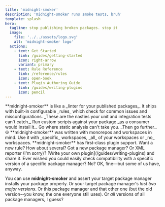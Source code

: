 ```yaml
---
title: 'midnight-smoker'
description: 'midnight-smoker runs smoke tests, bruh'
template: splash
hero:
  tagline: stop publishing broken packages. stop it
  image:
    file: '../../assets/logo.svg'
    alt: 'midnight-smoker logo'
  actions:
    - text: Get Started
      link: /guides/getting-started
      icon: right-arrow
      variant: primary
    - text: Rule Reference
      link: /reference/rules
      icon: open-book
    - text: Plugin Authoring Guide
      link: /guides/writing-plugins
      icon: pencil
---
```



<CardGrid>

<Card icon="approve-check" title="A Linter for Packages">
  **midnight-smoker** is like a _linter for your published packages_. It ships
  with built-in configurable _rules_ which check for common issues and
  misconfigurations. _These are the nasties your unit and integration tests
  can't catch._
</Card>
<Card title="Custom Tests" icon="setting">
  Run custom scripts against your package _as a consumer would install it_. Go
  where static analysis can't take you. _Then go further_. ☮️
</Card>
<Card title="Monorepos Welcome" icon="list-format">
  **midnight-smoker** was written with monorepos and workspaces in mind. Use it
  with _specific_ workspaces, _all_ of your workspaces or _no_ workspaces.
</Card>
<Card title="Pluggable" icon="puzzle">
  **midnight-smoker** has first-class plugin support. Want a new rule? How about
  several? Got a new package manager? Or XML reporter (I'm sorry)? [Write your
  own plugin](/guides/writing-plugins) and share it.
</Card>

</CardGrid>

<Card title="World Famous Package Manager Test Matrix" icon="random">
Ever wished you could easily check compatibility with a specific version of a specific package manager?  No? OK, fine—but some of us have, anyway.

You can use **midnight-smoker** and assert your target package manager installs your package properly. Or your target package manager's _last two major versions_. Or this package manager and that other one (but the old version--you know, the one everyone still uses). Or _all_ versions of all package managers, I guess?

</Card>
